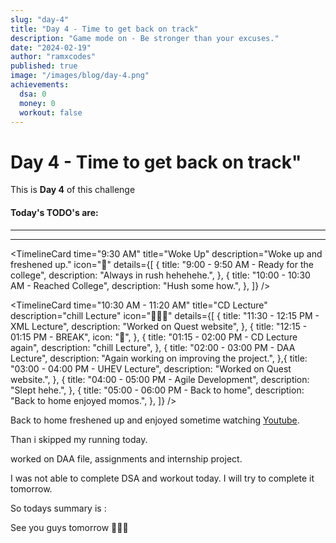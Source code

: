 ```yaml
---
slug: "day-4"
title: "Day 4 - Time to get back on track"
description: "Game mode on - Be stronger than your excuses."
date: "2024-02-19"
author: "ramxcodes"
published: true  
image: "/images/blog/day-4.png"
achievements:
  dsa: 0
  money: 0
  workout: false
---
```


# Day 4 - Time to get back on track"

This is **Day 4** of this challenge

#### Today's TODO's are:

<Todo title="Continue Hunx course" status="TODO" />
<Todo title="Internship work | Website homepage" status="TODO" />
<Todo title="Running and workout" status="TODO" />

---

<Sleep sleptFor="6.39" score="68" from="2:47 AM" to="9:26 AM" />

---

<TimelineCard
  time="9:30 AM"
  title="Woke Up"
  description="Woke up and freshened up."
  icon="🌅"
  details={[
    {
      title: "9:00 - 9:50 AM - Ready for the college",
      description: "Always in rush hehehehe.",
    },
    {
      title: "10:00 - 10:30 AM - Reached College",
      description: "Hush some how.",
    },
  ]}
/>

<TimelineCard
  time="10:30 AM - 11:20 AM"
  title="CD Lecture"
  description="chill Lecture"
  icon="🧑🏻‍🎓"
  details={[
    {
      title: "11:30 - 12:15 PM - XML Lecture",
      description: "Worked on Quest website",
    },
    {
      title: "12:15 - 01:15 PM - BREAK",
      icon: "🍔",
    },
    {
      title: "01:15 - 02:00 PM - CD Lecture again",
      description: "chill Lecture",
    },
    {
      title: "02:00 - 03:00 PM - DAA Lecture",
      description: "Again working on improving the project.",
    },{
      title: "03:00 - 04:00 PM - UHEV Lecture",
      description: "Worked on Quest website.",
    },
    {
      title: "04:00 - 05:00 PM - Agile Development",
      description: "Slept hehe.",
    },
    {
      title: "05:00 - 06:00 PM - Back to home",
      description: "Back to home enjoyed momos.",
    },
  ]}
/>

Back to home freshened up and enjoyed sometime watching [Youtube](https://youtube.com).

Than i skipped my running today.

worked on DAA file, assignments and internship project.

I was not able to complete DSA and workout today. I will try to complete it tomorrow. 

<Todo title="Continue Hunx course" status="failed" />
<Todo title="Internship work | Website homepage" status="completed" />
<Todo title="Running and workout" status="failed" />

So todays summary is :

<Activity dsa={0} money={0} workout={false} />

See you guys tomorrow 🙋🏻‍♂️
